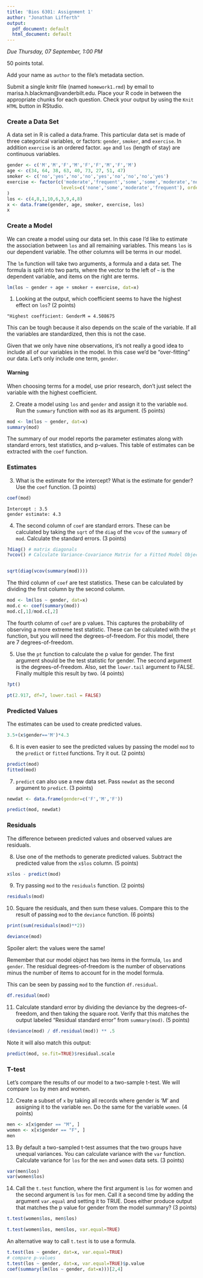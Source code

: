 ```yaml
---
title: 'Bios 6301: Assignment 1'
author: "Jonathan Lifferth"
output:
  pdf_document: default
  html_document: default
---
```


*Due Thursday, 07 September, 1:00 PM*

50 points total.

Add your name as `author` to the file's metadata section.

Submit a single knitr file (named `homework1.rmd`) by email to marisa.h.blackman@vanderbilt.edu.
Place your R code in between the appropriate chunks for each question.
Check your output by using the `Knit HTML` button in RStudio.

### Create a Data Set

A data set in R is called a data.frame.  This particular data set is
made of three categorical variables, or factors: `gender`, `smoker`,
and `exercise`.  In addition `exercise` is an ordered factor.  `age`
and `los` (length of stay) are continuous variables.

```r
gender <- c('M','M','F','M','F','F','M','F','M')
age <- c(34, 64, 38, 63, 40, 73, 27, 51, 47)
smoker <- c('no','yes','no','no','yes','no','no','no','yes')
exercise <- factor(c('moderate','frequent','some','some','moderate','none','none','moderate','moderate'),
                    levels=c('none','some','moderate','frequent'), ordered=TRUE
)
los <- c(4,8,1,10,6,3,9,4,8)
x <- data.frame(gender, age, smoker, exercise, los)
x
```

### Create a Model

We can create a model using our data set.  In this case I’d like to
estimate the association between `los` and all remaining variables.
This means `los` is our dependent variable. The other columns will be
terms in our model.

The `lm` function will take two arguments, a formula and a data set.
The formula is split into two parts, where the vector to the left of
`~` is the dependent variable, and items on the right are terms.

```r
lm(los ~ gender + age + smoker + exercise, dat=x)
```

1. Looking at the output, which coefficient seems to have the highest
effect on `los`? (2 points)

```
"Highest coefficient: GenderM = 4.508675
```

This can be tough because it also depends on the scale of the
variable.  If all the variables are standardized, then this is not
the case.

Given that we only have nine observations, it's not really a good idea
to include all of our variables in the model.  In this case we'd be
"over-fitting" our data.  Let's only include one term, `gender`.

#### Warning

When choosing terms for a model, use prior research, don't just
select the variable with the highest coefficient.

2. Create a model using `los` and `gender` and assign it to the
variable `mod`.  Run the `summary` function with `mod` as its
argument. (5 points)

```r

mod <- lm(los ~ gender, dat=x)
summary(mod)

```

The summary of our model reports the parameter estimates along with
standard errors, test statistics, and p-values.  This table of
estimates can be extracted with the `coef` function.

### Estimates

3. What is the estimate for the intercept?  What is the estimate for
gender?  Use the `coef` function. (3 points)

```r

coef(mod)

```
```
Intercept : 3.5
gender estimate: 4.3
```


4. The second column of `coef` are standard errors.  These can be
calculated by taking the `sqrt` of the `diag` of the `vcov` of the
`summary` of `mod`.  Calculate the standard errors. (3 points)

```r

?diag() # matrix diagonals
?vcov() # Calculate Variance-Covariance Matrix for a Fitted Model Object


sqrt(diag(vcov(summary(mod))))

```

The third column of `coef` are test statistics.  These can be
calculated by dividing the first column by the second column.

```r
mod <- lm(los ~ gender, dat=x)
mod.c <- coef(summary(mod))
mod.c[,1]/mod.c[,2]
```

The fourth column of `coef` are p values.  This captures the
probability of observing a more extreme test statistic.  These can be
calculated with the `pt` function, but you will need the
degrees-of-freedom.  For this model, there are 7 degrees-of-freedom.

5. Use the `pt` function to calculate the p value for gender.  The first
argument should be the test statistic for gender.  The second argument
is the degrees-of-freedom.  Also, set the `lower.tail` argument to
FALSE.  Finally multiple this result by two. (4 points)

```r
?pt()

pt(2.917, df=7, lower.tail = FALSE)
```

### Predicted Values

The estimates can be used to create predicted values.

```r
3.5+(x$gender=='M')*4.3
```

6. It is even easier to see the predicted values by passing the model
`mod` to the `predict` or `fitted` functions.  Try it out. (2 points)

```r

predict(mod)
fitted(mod)
```

7. `predict` can also use a new data set.  Pass `newdat` as the second
argument to `predict`. (3 points)

```r
newdat <- data.frame(gender=c('F','M','F'))

predict(mod, newdat)
```

### Residuals

The difference between predicted values and observed values are
residuals.

8. Use one of the methods to generate predicted values.  Subtract the
predicted value from the `x$los` column. (5 points)

```r
x$los - predict(mod)
```

9. Try passing `mod` to the `residuals` function. (2 points)

```r
residuals(mod)
```

10. Square the residuals, and then sum these values.  Compare this to the
result of passing `mod` to the `deviance` function. (6 points)

```r
print(sum(residuals(mod)**2))

deviance(mod)
```
Spoiler alert: the values were the same!


Remember that our model object has two items in the formula, `los`
and `gender`.  The residual degrees-of-freedom is the number of
observations minus the number of items to account for in the model
formula.

This can be seen by passing `mod` to the function `df.residual`.

```r
df.residual(mod)
```

11. Calculate standard error by dividing the deviance by the
degrees-of-freedom, and then taking the square root.  Verify that this
matches the output labeled "Residual standard error" from
`summary(mod)`. (5 points)

```r
(deviance(mod) / df.residual(mod)) ** .5
```

Note it will also match this output:

```r
predict(mod, se.fit=TRUE)$residual.scale
```

### T-test

Let's compare the results of our model to a two-sample t-test.  We
will compare `los` by men and women.

12. Create a subset of `x` by taking all records where gender is 'M'
and assigning it to the variable `men`.  Do the same for the variable
`women`. (4 points)

```r
men <- x[x$gender == "M", ]
women <- x[x$gender == "F", ]
men
```

13. By default a two-sampled t-test assumes that the two groups have
unequal variances.  You can calculate variance with the `var`
function.  Calculate variance for `los` for the `men` and `women` data
sets. (3 points)

```r
var(men$los)
var(women$los)
```

14. Call the `t.test` function, where the first argument is `los` for
women and the second argument is `los` for men.  Call it a second time
by adding the argument `var.equal` and setting it to TRUE.  Does
either produce output that matches the p value for gender from the
model summary? (3 points)

```r
t.test(women$los, men$los)
```

```r
t.test(women$los, men$los, var.equal=TRUE)
```


An alternative way to call `t.test` is to use a formula.

```r
t.test(los ~ gender, dat=x, var.equal=TRUE)
# compare p-values
t.test(los ~ gender, dat=x, var.equal=TRUE)$p.value
coef(summary(lm(los ~ gender, dat=x)))[2,4]
```
